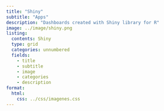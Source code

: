 ```yaml
---
title: "Shiny"
subtitle: "Apps"
description: "Dashboards created with Shiny library for R"
image: ../image/shiny.png
listing:
  contents: Shiny
  type: grid
  categories: unnumbered
  fields: 
    - title
    - subtitle
    - image
    - categories
    - description
format: 
  html: 
    css: ../css/imagenes.css
---
```

